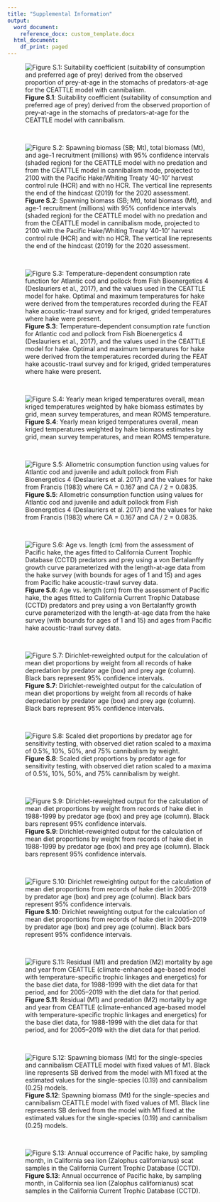 ```yaml
---
title: "Supplemental Information"
output:
  word_document:
    reference_docx: custom_template.docx
  html_document:
    df_print: paged
---
```


![**Figure S.1**: Suitability coefficient (suitability of consumption and preferred age of prey) derived from the observed proportion of prey-at-age in the stomachs of predators-at-age for the CEATTLE model with cannibalism.](./plots/CEATTLE/cannibalism/suitability.png)

 &nbsp;  

![**Figure S.2**: Spawning biomass (SB; Mt), total biomass (Mt), and age-1 recruitment (millions) with 95% confidence intervals (shaded region) for the CEATTLE model with no predation and from the CEATTLE model in cannibalism mode, projected to 2100 with the Pacific Hake/Whiting Treaty ‘40-10’ harvest control rule (HCR) and with no HCR. The vertical line represents the end of the hindcast (2019) for the 2020 assessment.](./plots/CEATTLE/cannibalism/HCR_comparison.png)

 &nbsp;  

![**Figure S.3**: Temperature-dependent consumption rate function for Atlantic cod and pollock from Fish Bioenergetics 4 (Deslauriers et al., 2017), and the values used in the CEATTLE model for hake. Optimal and maximum temperatures for hake were derived from the temperatures recorded during the FEAT hake acoustic-trawl survey and for kriged, grided temperatures where hake were present.](./plots/bioenergetics/temp_consumption.png)

 &nbsp;  
 
 ![**Figure S.4**: Yearly mean kriged temperatures overall, mean kriged temperatures weighted by hake biomass estimates by grid, mean survey temperatures, and mean ROMS temperature.](./plots/temperature/mean_temp_compared.png)

 &nbsp;  

![**Figure S.5**: Allometric consumption function using values for Atlantic cod and juvenile and adult pollock from Fish Bioenergetics 4 (Deslauriers et al. 2017) and the values for hake from Francis (1983) where CA = 0.167 and CA / 2 = 0.0835.](./plots/bioenergetics/allometric_mass.png)

 &nbsp;  

![**Figure S.6**: Age vs. length (cm) from the assessment of Pacific hake, the ages fitted to California Current Trophic Database (CCTD) predators and prey using a von Bertalanffy growth curve parameterized with the length-at-age data from the hake survey (with bounds for ages of 1 and 15) and ages from Pacific hake acoustic-trawl survey data.](./plots/diet/growth_curve.png)

 &nbsp;  

![**Figure S.7**: Dirichlet-reweighted output for the calculation of mean diet proportions by weight from all records of hake depredation by predator age (box) and prey age (column). Black bars represent 95% confidence intervals.](./plots/diet/Dirichlet/Dirichlet_all_years.png)

 &nbsp;  
 
![**Figure S.8**: Scaled diet proportions by predator age for sensitivity testing, with observed diet ration scaled to a maxima of 0.5%, 10%, 50%, and 75% cannibalism by weight.](./plots/CEATTLE/cannibalism/Testing/sensitivity_prop.png)
 
  
  &nbsp;
 
![**Figure S.9**: Dirichlet-reweighted output for the calculation of mean diet proportions by weight from records of hake diet in 1988-1999 by predator age (box) and prey age (column). Black bars represent 95% confidence intervals.](./plots/diet/Dirichlet/Dirichlet_90s.png)

 &nbsp;  

![**Figure S.10**: Dirichlet reweighting output for the calculation of mean diet proportions from records of hake diet in 2005-2019 by predator age (box) and prey age (column). Black bars represent 95% confidence intervals.](./plots/diet/Dirichlet/Dirichlet_recent.png)

  &nbsp;  
  
![**Figure S.11**: Residual (M1) and predation (M2) mortality by age and year from CEATTLE (climate-enhanced age-based model with temperature-specific trophic linkages and energetics) for the base diet data, for 1988-1999 with the diet data for that period, and for 2005–2019 with the diet data for that period.](./plots/CEATTLE/cannibalism/Testing/timevarying_M.png)

 &nbsp; 
 
![**Figure S.12**: Spawning biomass (Mt) for the single-species and cannibalism CEATTLE model with fixed values of M1. Black line represents SB derived from the model with M1 fixed at the estimated values for the single-species (0.19) and cannibalism (0.25) models.](./plots/CEATTLE/cannibalism/Testing/M1/M1_profile_SSB.png)
 
 &nbsp; 

![**Figure S.13**: Annual occurrence of Pacific hake, by sampling month, in California sea lion (Zalophus californianus) scat samples in the California Current Trophic Database (CCTD).](./plots/diet/Non-hake/CSL_hake_monthly.png)
